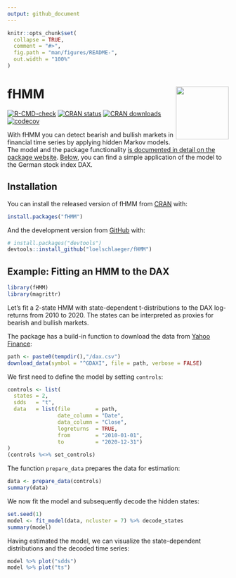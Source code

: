 ```yaml
---
output: github_document
---
```


<!-- README.md is generated from README.Rmd. Please edit that file -->

```r
knitr::opts_chunk$set(
  collapse = TRUE,
  comment = "#>",
  fig.path = "man/figures/README-",
  out.width = "100%"
)
```

# fHMM <img src="man/figures/sticker.png" align="right" alt="" width="120" />

<!-- badges: start -->
[![R-CMD-check](https://github.com/loelschlaeger/fHMM/workflows/R-CMD-check/badge.svg)](https://github.com/loelschlaeger/fHMM/actions)
[![CRAN status](https://www.r-pkg.org/badges/version-last-release/fHMM)](https://www.r-pkg.org/badges/version-last-release/fHMM)
[![CRAN downloads](https://cranlogs.r-pkg.org/badges/grand-total/fHMM)](https://cranlogs.r-pkg.org/badges/grand-total/fHMM)
[![codecov](https://codecov.io/gh/loelschlaeger/fHMM/branch/master/graph/badge.svg?token=OYU22T74DV)](https://codecov.io/gh/loelschlaeger/fHMM)
<!-- badges: end -->

With fHMM you can detect bearish and bullish markets in financial time series by applying hidden Markov models. The model and the package functionality [is documented in detail on the package website](https://loelschlaeger.de/fHMM/articles/). [Below](example-fitting-an-hmm-to-the-dax), you can find a simple application of the model to the German stock index DAX.

## Installation

You can install the released version of fHMM from [CRAN](https://CRAN.R-project.org) with:

```r
install.packages("fHMM")
```

And the development version from [GitHub](https://github.com/) with:

```r
# install.packages("devtools")
devtools::install_github("loelschlaeger/fHMM")
```

## Example: Fitting an HMM to the DAX

```r
library(fHMM)
library(magrittr)
```

Let's fit a 2-state HMM with state-dependent t-distributions to the DAX log-returns from 2010 to 2020. The states can be interpreted as proxies for bearish and bullish markets.

The package has a build-in function to download the data from [Yahoo Finance](https://finance.yahoo.com/):

```r
path <- paste0(tempdir(),"/dax.csv")
download_data(symbol = "^GDAXI", file = path, verbose = FALSE)
```

We first need to define the model by setting `controls`:

```r
controls <- list(
  states = 2,
  sdds   = "t",
  data   = list(file        = path,
                date_column = "Date",
                data_column = "Close",
                logreturns  = TRUE,
                from        = "2010-01-01",
                to          = "2020-12-31")
)
(controls %<>% set_controls)
```

The function `prepare_data` prepares the data for estimation:

```r
data <- prepare_data(controls)
summary(data)
```

We now fit the model and subsequently decode the hidden states:

```r
set.seed(1)
model <- fit_model(data, ncluster = 7) %>% decode_states 
summary(model)
```

Having estimated the model, we can visualize the state-dependent distributions and the decoded time series:

```r
model %>% plot("sdds")
model %>% plot("ts")
```


